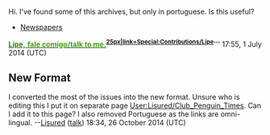 Hi. I've found some of this archives, but only in portuguese. Is this useful?

*[http://swfs-cpnewsblog.webs.com/jornais.htm Newspapers]

[[User:Lipe|<span style="color:#338800;">'''Lipe,'''</span>]][[User talk:Lipe|<span style="color:#33AA00;"> '''fale comigo/talk to me.'''</span>]]'''<sup>[[Arquivo:Balloons.png|25px|link=Special:Contributions/Lipe]]'''</sup>''' 17:55, 1 July 2014 (UTC)

== New Format ==

I converted the most of the issues into the new format. Unsure who is editing this I put it on separate page [[User:Lisured/Club_Penguin_Times]]. Can I add it to this page? I also removed Portuguese as the links are omni-lingual. --[[User:Lisured|Lisured]] ([[User talk:Lisured|talk]]) 18:34, 26 October 2014 (UTC)
